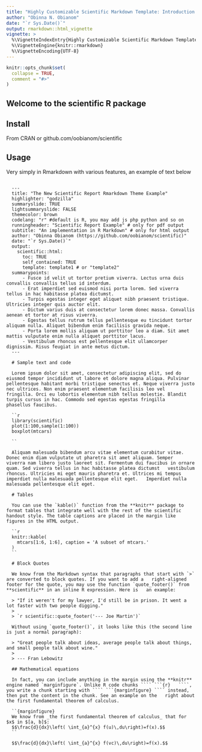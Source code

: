 ---
title: "Highly Customizable Scientific Markdown Template: Introduction and Usage for R and RMarkdown"
author: "Obinna N. Obianom"
date: "`r Sys.Date()`"
output: rmarkdown::html_vignette
vignette: >
  %\VignetteIndexEntry{Highly Customizable Scientific Markdown Template: Introduction and Usage for R and RMarkdown}
  %\VignetteEngine{knitr::rmarkdown}
  %\VignetteEncoding{UTF-8}
---
```{r setup, include = FALSE}
knitr::opts_chunk$set(
  collapse = TRUE,
  comment = "#>"
)
```

## Welcome to the scientific R package

## Install

From CRAN or github.com/oobianom/scientific

## Usage 

Very simply in Rmarkdown with various features, an example of text below

```
  
  ---
  title: "The New Scientific Report Rmarkdown Theme Example"
  highlighter: "godzilla"
  summaryslide: TRUE
  lightsummaryslide: FALSE
  themecolor: brown
  codelang: "r" #default is R, you may add js php python and so on
  runningheader: "Scientific Report Example" # only for pdf output
  subtitle: "An implementation in R Markdown" # only for html output
  author: "Obinna Obianom (https://github.com/oobianom/scientific)"
  date: "`r Sys.Date()`"
  output:
    scientific::html: 
      toc: TRUE
      self_contained: TRUE
      template: template1 # or "template2"
  summarypoints:
      - Fusce id velit ut tortor pretium viverra. Lectus urna duis convallis convallis tellus id interdum. 
      - Erat imperdiet sed euismod nisi porta lorem. Sed viverra tellus in hac habitasse platea dictumst. 
      - Turpis egestas integer eget aliquet nibh praesent tristique. Ultricies integer quis auctor elit. 
      - Dictum varius duis at consectetur lorem donec massa. Convallis aenean et tortor at risus viverra. 
      - Egestas tellus rutrum tellus pellentesque eu tincidunt tortor aliquam nulla. Aliquet bibendum enim facilisis gravida neque. 
      - Porta lorem mollis aliquam ut porttitor leo a diam. Sit amet mattis vulputate enim nulla aliquet porttitor lacus. 
      - Vestibulum rhoncus est pellentesque elit ullamcorper dignissim. Risus feugiat in ante metus dictum. 
  ---
  
  # Sample text and code
  
  Lorem ipsum dolor sit amet, consectetur adipiscing elit, sed do eiusmod tempor incididunt ut labore et dolore magna aliqua. Pulvinar   pellentesque habitant morbi tristique senectus et. Neque viverra justo nec ultrices. Non enim praesent elementum facilisis leo vel   fringilla. Orci eu lobortis elementum nibh tellus molestie. Blandit turpis cursus in hac. Commodo sed egestas egestas fringilla   phasellus faucibus. 
  
  ``r
  library(scientific)
  plot(1:100,sample(1:100))
  boxplot(mtcars)
  
  ``
  
  Aliquam malesuada bibendum arcu vitae elementum curabitur vitae. Donec enim diam vulputate ut pharetra sit amet aliquam. Semper   viverra nam libero justo laoreet sit. Fermentum dui faucibus in ornare quam. Sed viverra tellus in hac habitasse platea dictumst   vestibulum rhoncus. Ultricies mi eget mauris pharetra et. Ultrices mi tempus imperdiet nulla malesuada pellentesque elit eget.   Imperdiet nulla malesuada pellentesque elit eget.
  
  # Tables
  
  You can use the `kable()` function from the **knitr** package to format tables that integrate well with the rest of the scientific   handout style. The table captions are placed in the margin like figures in the HTML output.
  
  ``r
  knitr::kable(
    mtcars[1:6, 1:6], caption = 'A subset of mtcars.'
  )
  ``
  
  # Block Quotes
  
  We know from the Markdown syntax that paragraphs that start with `>` are converted to block quotes. If you want to add a   right-aligned footer for the quote, you may use the function `quote_footer()` from **scientific** in an inline R expression. Here is   an example:
  
  > "If it weren't for my lawyer, I'd still be in prison. It went a lot faster with two people digging."
  >
  > `r scientific::quote_footer('--- Joe Martin')`
  
  Without using `quote_footer()`, it looks like this (the second line is just a normal paragraph):
  
  > "Great people talk about ideas, average people talk about things, and small people talk about wine."
  >
  > --- Fran Lebowitz
  
  ## Mathematical equations
  
  In fact, you can include anything in the margin using the **knitr** engine named `marginfigure`. Unlike R code chunks ```` ```{r}   ````, you write a chunk starting with ```` ```{marginfigure} ```` instead, then put the content in the chunk. See an example on the   right about the first fundamental theorem of calculus.
  
  ``{marginfigure}
  We know from _the first fundamental theorem of calculus_ that for $x$ in $[a, b]$:
  $$\frac{d}{dx}\left( \int_{a}^{x} f(u)\,du\right)=f(x).$$
  ``
  
  $$\frac{d}{dx}\left( \int_{a}^{x} f(vc)\,du\right)=f(x).$$
  
```
  
